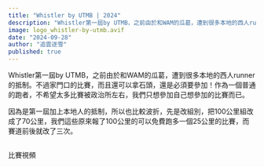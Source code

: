```yaml
---
title: "Whistler by UTMB | 2024"
description: "Whistler第一屆by UTMB，之前由於和WAM的瓜葛，遭到很多本地的西人runner的抵制。不過家門口的比賽，還可以拿石頭，還是必須要參加！"
image: logo_whistler-by-utmb.avif
date: "2024-09-28"
author: "追雲逐雪"
published: true
---
```


Whistler第一屆by UTMB，之前由於和WAM的瓜葛，遭到很多本地的西人runner的抵制。不過家門口的比賽，而且還可以拿石頭，還是必須要參加！作為一個普通的跑者，不希望太多比賽被政治所左右，我們只想參加自己想參加的比賽而已。

因為是第一屆加上本地人的抵制，所以也比較波折，先是改組別，把100公里組改成了70公里，我們這些原來報了100公里的可以免費跑多一個25公里的比賽，而賽道前後就改了三次。

## 

比賽視頻
<YouTube id="viYVpoY-05o"/>
